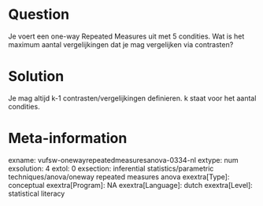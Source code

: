 Question
========
Je voert een one-way Repeated Measures uit met 5 condities. Wat is het
maximum aantal vergelijkingen dat je mag vergelijken via contrasten?


Solution
========





Je mag altijd k-1 contrasten/vergelijkingen definieren. k staat voor het
aantal condities.





Meta-information
================
exname: vufsw-onewayrepeatedmeasuresanova-0334-nl
extype: num
exsolution: 4
extol: 0
exsection: inferential statistics/parametric techniques/anova/oneway repeated measures anova
exextra[Type]: conceptual
exextra[Program]: NA
exextra[Language]: dutch
exextra[Level]: statistical literacy

